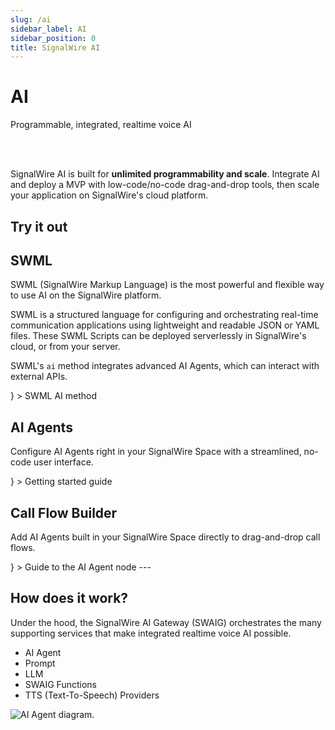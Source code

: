 ```yaml
---
slug: /ai
sidebar_label: AI
sidebar_position: 0
title: SignalWire AI
---
```



# AI

<Subtitle>Programmable, integrated, realtime voice AI</Subtitle>

<br/><br/>

SignalWire AI is built for **unlimited programmability and scale**.
Integrate AI and deploy a MVP with low-code/no-code drag-and-drop tools, then scale your application on SignalWire's cloud platform.

## Try it out

<UseCases />

## SWML

SWML (SignalWire Markup Language) is the most powerful and flexible way to use AI on the SignalWire platform.

SWML is a structured language for configuring and orchestrating real-time communication applications
using lightweight and readable JSON or YAML files.
These SWML Scripts can be deployed serverlessly in SignalWire's cloud, or from your server.

SWML's `ai` method integrates advanced AI Agents, which can interact with external APIs.

<CardGroup cols={3}>
<Card
  title="Technical reference"
  href="/swml/methods/ai"
  icon={<MdCode/>}
>
  SWML AI method
</Card>
</CardGroup>

## AI Agents

Configure AI Agents right in your SignalWire Space with a streamlined, no-code user interface.

<CardGroup cols={3}>
<Card
  title="AI Agents in the Dashboard"
  href="/ai/get-started"
  icon={<MdSmartToy/>}
>
  Getting started guide
</Card>
</CardGroup>


## Call Flow Builder

Add AI Agents built in your SignalWire Space directly to drag-and-drop call flows.

<CardGroup cols={3}>
<Card
  title="Call Flow Builder"
  href="/call-flow-builder/ai-agent"
  icon={<MdAccountTree/>}
>
  Guide to the AI Agent node
</Card>
</CardGroup>
---

## How does it work?

Under the hood, the SignalWire AI Gateway (SWAIG) orchestrates the many supporting services
that make integrated realtime voice AI possible.

- AI Agent
- Prompt
- LLM
- SWAIG Functions
- TTS (Text-To-Speech) Providers

<Frame>

![AI Agent diagram.](/img/ai-agent.svg)

</Frame>